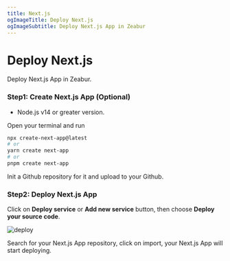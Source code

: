 ```yaml
---
title: Next.js
ogImageTitle: Deploy Next.js
ogImageSubtitle: Deploy Next.js App in Zeabur
---
```


# Deploy Next.js

Deploy Next.js App in Zeabur.

### Step1: Create Next.js App (Optional)

- Node.js v14 or greater version.

Open your terminal and run 
```bash 
npx create-next-app@latest 
# or
yarn create next-app  
# or
pnpm create next-app
```

Init a Github repository for it and upload to your Github.

### Step2: Deploy Next.js App

Click on **Deploy service** or **Add new service** button, then choose **Deploy your source code**.

![deploy](/framework/deploy.png)

Search for your Next.js App repository, click on import, your Next.js App will start deploying.


